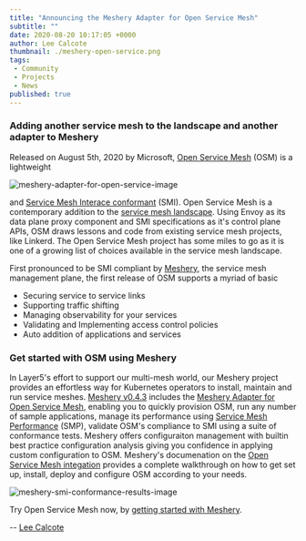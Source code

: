 ```yaml
---
title: "Announcing the Meshery Adapter for Open Service Mesh"
subtitle: ""
date: 2020-08-20 10:17:05 +0000
author: Lee Calcote
thumbnail: ./meshery-open-service.png
tags:
 - Community
 - Projects
 - News
published: true
---
```



<BlogWrapper>

### Adding another service mesh to the landscape and another adapter to Meshery
Released on August 5th, 2020 by Microsoft, [Open Service Mesh](https://openservicemesh.io/) (OSM) is a lightweight

<img src={meshery} className="image-right" alt="meshery-adapter-for-open-service-image" />

and [Service Mesh Interace conformant](https://layer5.io/smi) (SMI). Open Service Mesh is a contemporary addition to the [service mesh landscape](https://github.com/layer5io/layer5/blob/master/landscape). Using Envoy as its data plane proxy component and SMI specifications as it's control plane APIs, OSM draws lessons and code from existing service mesh projects, like Linkerd. The Open Service Mesh project has some miles to go as it is one of a growing list of choices available in the service mesh landscape.

First pronounced to be SMI compliant by [Meshery](https://meshery.io/), the service mesh management plane, the first release of OSM supports a myriad of basic

<ul>
    <li>Securing service to service links</li>
    <li>Supporting traffic shifting</li>
    <li>Managing observability for your services</li>
    <li>Validating and Implementing access control policies</li>
    <li>Auto addition of applications and services</li>
</ul>

### Get started with OSM using Meshery
In Layer5's effort to support our multi-mesh world, our Meshery project provides an effortless way for Kubernetes operators to install, maintain and run service meshes. [Meshery v0.4.3](https://github.com/layer5io/meshery/releases/tag/v0.4.3) includes the [Meshery Adapter for Open Service Mesh](https://github.com/layer5io/meshery-osm), enabling you to quickly provision OSM, run any number of sample applications, manage its performance using [Service Mesh Performance](https://smp-spec.io/) (SMP), validate OSM's compliance to SMI using a suite of conformance tests. Meshery offers configuraiton management with builtin best practice configuration analysis giving you confidence in applying custom configuration to OSM. Meshery's documenation on the [Open Service Mesh integation](https://meshery.layer5.io/docs/service-meshes/adapters/osm) provides a complete walkthrough on how to get set up, install, deploy and configure OSM according to your needs.

<img src={conformance} className="" alt="meshery-smi-conformance-results-image" />

Try Open Service Mesh now, by [getting started with Meshery](https://github.com/layer5io/layer5/blob/master/meshery#getting-started).

-- [Lee Calcote](https://github.com/layer5io/layer5/blob/master/community/members/lee-calcote)

</BlogWrapper>
